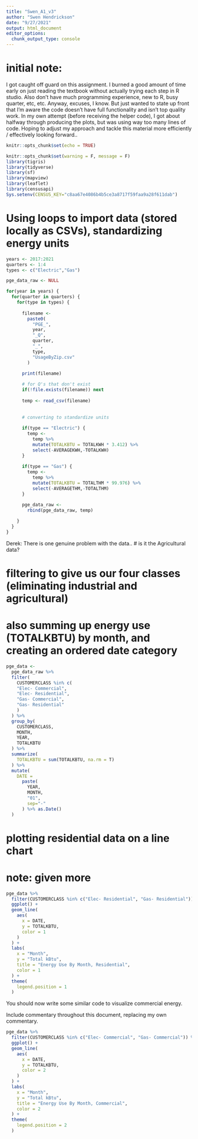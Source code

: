 ```yaml
---
title: "Swen_A1_v3"
author: "Swen Hendrickson"
date: "9/27/2021"
output: html_document
editor_options: 
  chunk_output_type: console
---
```

# initial note: 
I got caught off guard on this assignment. I burned a good amount of time early on just reading the textbook without actually trying each step in R studio. Also don't have much programming experience, new to R, busy quarter, etc, etc. Anyway, excuses, I know. But just wanted to state up front that I'm aware the code doesn't have full functionality and isn't top quality work. In my own attempt (before receiving the helper code), I got about halfway through producing the plots, but was using way too many lines of code. Hoping to adjust my approach and tackle this material more efficiently / effectively looking forward..

```r
knitr::opts_chunk$set(echo = TRUE)
```

```r
knitr::opts_chunk$set(warning = F, message = F)
library(tigris)
library(tidyverse)
library(sf)
library(mapview)
library(leaflet)
library(censusapi)
Sys.setenv(CENSUS_KEY="c8aa67e4086b4b5ce3a8717f59faa9a28f611dab")
```

# Using loops to import data (stored locally as CSVs), standardizing energy units
```r
years <- 2017:2021
quarters <- 1:4
types <- c("Electric","Gas")

pge_data_raw <- NULL

for(year in years) {
  for(quarter in quarters) {
    for(type in types) {
      
      filename <-
        paste0(
          "PGE_",
          year,
          "_Q",
          quarter,
          "_",
          type,
          "UsageByZip.csv"
        )

      print(filename)
        
      # for Q's that don't exist
      if(!file.exists(filename)) next
      
      temp <- read_csv(filename)
      
      
      # converting to standardize units
      
      if(type == "Electric") {
        temp <-
          temp %>%
          mutate(TOTALKBTU = TOTALKWH * 3.412) %>%
          select(-AVERAGEKWH,-TOTALKWH)
      }
      
      if(type == "Gas") {
        temp <-
          temp %>%
          mutate(TOTALKBTU = TOTALTHM * 99.976) %>%
          select(-AVERAGETHM,-TOTALTHM)
      }

      pge_data_raw <-
        rbind(pge_data_raw, temp)
      
    }
  }
}
```

Derek: There is one genuine problem with the data.. 
# is it the Agricultural data?

# filtering to give us our four classes (eliminating industrial and agricultural)
# also summing up energy use (TOTALKBTU) by month, and creating an ordered date category
```r
pge_data <-
  pge_data_raw %>% 
  filter(
    CUSTOMERCLASS %in% c(
    "Elec- Commercial",
    "Elec- Residential",
    "Gas- Commercial",
    "Gas- Residential"
    )
  ) %>% 
  group_by(
    CUSTOMERCLASS,
    MONTH, 
    YEAR, 
    TOTALKBTU
  ) %>% 
  summarize(
    TOTALKBTU = sum(TOTALKBTU, na.rm = T)
  ) %>% 
  mutate(
    DATE = 
      paste(
        YEAR,
        MONTH, 
        "01",
        sep="-"
      ) %>% as.Date()
  )
```

# plotting residential data on a line chart
# note: given more
```r
pge_data %>% 
  filter(CUSTOMERCLASS %in% c("Elec- Residential", "Gas- Residential")) %>% 
  ggplot() +
  geom_line(
    aes(
      x = DATE,
      y = TOTALKBTU,
      color = 1
    )
  ) + 
  labs(
    x = "Month",
    y = "Total kBtu",
    title = "Energy Use By Month, Residential",
    color = 1
  ) +
  theme(
    legend.position = 1
  )
```

You should now write some similar code to visualize commercial energy.

Include commentary throughout this document, replacing my own commentary.

```r
pge_data %>% 
  filter(CUSTOMERCLASS %in% c("Elec- Commercial", "Gas- Commercial")) %>% 
  ggplot() +
  geom_line(
    aes(
      x = DATE,
      y = TOTALKBTU,
      color = 2
    )
  ) + 
  labs(
    x = "Month",
    y = "Total kBtu",
    title = "Energy Use By Month, Commercial",
    color = 2
  ) +
  theme(
    legend.position = 2
  )
```